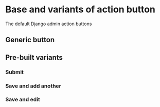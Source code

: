 

<Meta of={ActionButtonStories} />

# Base and variants of action button

The default Django admin action buttons

## Generic button

<Canvas of={ActionButtonStories.ActionButtonDefault} />

<ArgsTable of={ActionButton} />

## Pre-built variants

### Submit

<Canvas of={ActionButtonStories.SubmitActionStory} />

### Save and add another

<Canvas of={ActionButtonStories.AddAnotherActionStory} />

### Save and edit

<Canvas of={ActionButtonStories.ContinueEditingActionStory} />
